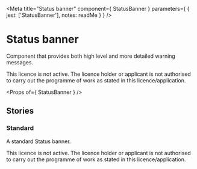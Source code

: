 
<Meta
  title="Status banner"
  component={ StatusBanner }
  parameters={ {
    jest: ['StatusBanner'],
    notes: readMe
  } }
/>

# Status banner

Component that provides both high level and more detailed warning messages.

<Preview withToolbar>
  <Story name="StatusBanner">
    <StatusBanner>
      This licence is not active. The licence holder or applicant is not authorised to carry out the programme of work as stated in this licence/application.
    </StatusBanner>
  </Story>
</Preview>

<Props of={ StatusBanner } />


## Stories
### Standard

A standard Status banner.

<Preview>
  <Story name="Standard">
    <StatusBanner>
      This licence is not active. The licence holder or applicant is not authorised to carry out the programme of work as stated in this licence/application.
    </StatusBanner>
  </Story>
</Preview>
